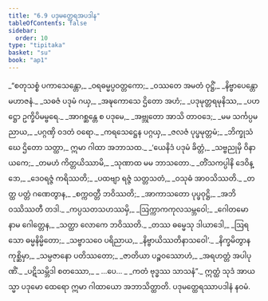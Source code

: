 ```yaml
---
title: "6.9 ပဒုမတ္ထေရအပဒါန"
tableOfContents: false
sidebar:
  order: 10
type: "tipitaka"
basket: "su"
book: "ap1"
---
```



<DynamicBreadcrumb />

<Division number="67" book="ap1">

<Paragraph number="1458" type="verses" book="ap1">
_“စတုသစ္စံ ပကာသေန္တော,_  
_ဝရဓမ္မပ္ပဝတ္တကော;_  
_ဝဿတေ အမတံ ဝုဋ္ဌိံ,_  
_နိဗ္ဗာပေန္တော မဟာဇနံ._  

</Paragraph>

</Division>
<Division number="68" book="ap1">

<Paragraph number="1459" type="verses" book="ap1">
_သဓဇံ ပဒုမံ ဂယှ,_  
_အဍ္ဎကောသေ ဌိတော အဟံ;_  
_ပဒုမုတ္တရမုနိဿ,_  
_ပဟဋ္ဌော ဥက္ခိပိမမ္ဗရေ._  

</Paragraph>

</Division>
<Division number="69" book="ap1">

<Paragraph number="1460" type="verses" book="ap1">
_အာဂစ္ဆန္တေ စ ပဒုမေ,_  
_အဗ္ဘုတော အာသိ တာဝဒေ;_  
_မမ သင်္ကပ္ပမညာယ,_  
_ပဂ္ဂဏှိ ဝဒတံ ဝရော._  

</Paragraph>

</Division>
<Division number="70" book="ap1">

<Paragraph number="1461" type="verses" book="ap1">
_ကရသေဋ္ဌေန ပဂ္ဂယှ,_  
_ဇလဇံ ပုပ္ဖမုတ္တမံ;_  
_ဘိက္ခုသံဃေ ဌိတော သတ္ထာ,_  
ဣမာ ဂါထာ အဘာသထ._  

</Paragraph>

</Division>
<Division number="71" book="ap1">

<Paragraph number="1462" type="verses" book="ap1">
_‘ယေနိဒံ ပဒုမံ ခိတ္တံ,_  
_သဗ္ဗညုမှိ ဝိနာယကေ;_  
_တမဟံ ကိတ္တယိဿာမိ,_  
_သုဏာထ မမ ဘာသတော._  

</Paragraph>

</Division>
<Division number="72" book="ap1">

<Paragraph number="1463" type="verses" book="ap1">
_တိံသကပ္ပါနိ ဒေဝိန္ဒော,_  
_ဒေဝရဇ္ဇံ ကရိဿတိ;_  
_ပထဗျာ ရဇ္ဇံ သတ္တသတံ,_  
_ဝသုဓံ အာဝသိဿတိ._  

</Paragraph>

</Division>
<Division number="73" book="ap1">

<Paragraph number="1464" type="verses" book="ap1">
_တတ္ထ ပတ္တံ ဂဏေတွာန,_  
_စက္ကဝတ္တီ ဘဝိဿတိ;_  
_အာကာသတော ပုပ္ဖဝုဋ္ဌိ,_  
_အဘိဝဿိဿတီ တဒါ._  

</Paragraph>

</Division>
<Division number="74" book="ap1">

<Paragraph number="1465" type="verses" book="ap1">
_ကပ္ပသတသဟဿမှိ,_  
_ဩက္ကာကကုလသမ္ဘဝေါ;_  
_ဂေါတမော နာမ ဂေါတ္တေန,_  
_သတ္ထာ လောကေ ဘဝိဿတိ._  

</Paragraph>

</Division>
<Division number="75" book="ap1">

<Paragraph number="1466" type="verses" book="ap1">
_တဿ ဓမ္မေသု ဒါယာဒေါ,_  
_ဩရသော ဓမ္မနိမ္မိတော;_  
_သဗ္ဗာသဝေ ပရိညာယ,_  
_နိဗ္ဗာယိဿတိနာသဝေါ’._  

</Paragraph>

</Division>
<Division number="76" book="ap1">

<Paragraph number="1467" type="verses" book="ap1">
_နိက္ခမိတွာန ကုစ္ဆိမှာ,_  
_သမ္ပဇာနော ပတိဿတော;_  
_ဇာတိယာ ပဉ္စဝဿောဟံ,_  
_အရဟတ္တံ အပါပုဏိံ._  

</Paragraph>

</Division>
<Division number="77" book="ap1">

<Paragraph number="1468" type="verses" book="ap1">
_ပဋိသမ္ဘိဒါ စတဿော,_  
_ …ပေ… _  
_ကတံ ဗုဒ္ဓဿ သာသနံ”._  

</Paragraph>

<Paragraph number="1469" book="ap1">
ဣတ္ထံ သုဒံ အာယသ္မာ ပဒုမော ထေရော ဣမာ ဂါထာယော အဘာသိတ္ထာတိ.

</Paragraph>
</Division>

<Paragraph number="1470" type="center" book="ap1">
ပဒုမတ္ထေရဿာပဒါနံ နဝမံ.
</Paragraph>